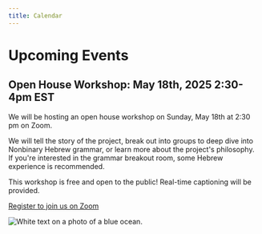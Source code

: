```yaml
---
title: Calendar
---
```

# Upcoming Events

## Open House Workshop: May 18th, 2025 2:30-4pm EST

We will be hosting an open house workshop on Sunday, May 18th at 2:30 pm on Zoom.

We will tell the story of the project, break out into groups to deep dive into Nonbinary Hebrew grammar, or learn more about the project's philosophy. If you're interested in the grammar breakout room, some Hebrew experience is recommended.

This workshop is free and open to the public! Real-time captioning will be provided. 

[Register to join us on Zoom](<>)

![White text on a photo of a blue ocean.](/img/may-18-flyer-mockup-1-1-.png)

[](tinyurl.com/23tmxy4p)[](https://airtable.com/app03wKe5XFYb3LhJ/pagnD1u6nLzg6LYJc/form)
